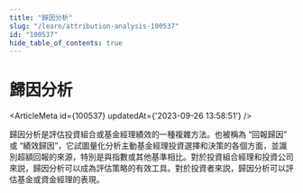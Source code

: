 ```yaml
---
title: "歸因分析"
slug: "/learn/attribution-analysis-100537"
id: "100537"
hide_table_of_contents: true
---
```



# 歸因分析

<ArticleMeta id={100537} updatedAt={'2023-09-26 13:58:51'} />
<div className='border-solid border-b border-t-0 my-4 border-[var(--ifm-color-gray-300)]' />

歸因分析是評估投資組合或基金經理績效的一種複雜方法。也被稱為 “回報歸因” 或 “績效歸因”，它試圖量化分析主動基金經理投資選擇和決策的各個方面，並識別超額回報的來源，特別是與指數或其他基準相比。對於投資組合經理和投資公司來説，歸因分析可以成為評估策略的有效工具。對於投資者來説，歸因分析可以評估基金或資金經理的表現。
